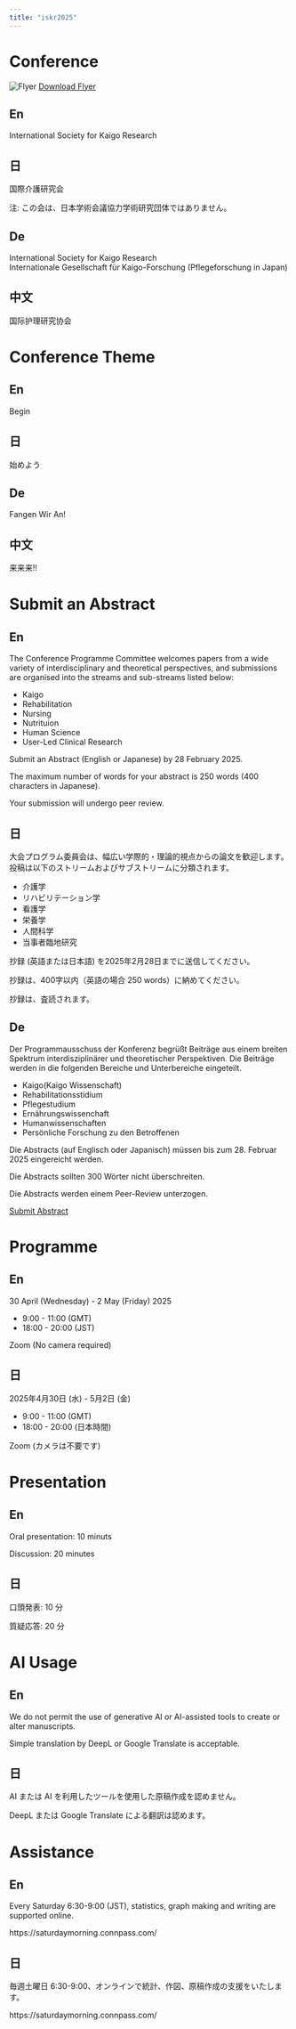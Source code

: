 ```yaml
---
title: "iskr2025"
---
```


# Conference

![Flyer](iskr2025.png)
[Download Flyer](iskr2025.pdf)

::: {.panel-tabset}
## En {.unnumbered}

International Society for Kaigo Research

## 日 {.unnumbered}

国際介護研究会

注: この会は、日本学術会議協力学術研究団体ではありません。

## De {.unnumbered}

International Society for Kaigo Research\
Internationale Gesellschaft für Kaigo-Forschung (Pflegeforschung in Japan)

## 中文 {.unnumbered}

国际护理研究协会

:::

# Conference Theme

::: {.panel-tabset}
## En  {.unnumbered}

Begin

## 日   {.unnumbered}

始めよう

## De  {.unnumbered}

Fangen Wir An!

## 中文　{.unnumbered}

来来来!!

:::


# Submit an Abstract

::: {.panel-tabset}
## En  {.unnumbered}

The Conference Programme Committee welcomes papers from a wide variety of interdisciplinary and theoretical perspectives, and submissions are organised into the streams and sub-streams listed below:

- Kaigo
- Rehabilitation
- Nursing
- Nutrituion
- Human Science
- User-Led Clinical Research

Submit an Abstract (English or Japanese) by 28 February 2025.

The maximum number of words for your abstract is 250 words (400 characters in Japanese).

Your submission will undergo peer review.

## 日   {.unnumbered}

大会プログラム委員会は、幅広い学際的・理論的視点からの論文を歓迎します。投稿は以下のストリームおよびサブストリームに分類されます。

- 介護学
- リハビリテーション学
- 看護学
- 栄養学
- 人間科学
- 当事者臨地研究

抄録 (英語または日本語) を2025年2月28日までに送信してください。

抄録は、400字以内（英語の場合 250 words）に納めてください。

抄録は、査読されます。

## De  {.unnumbered}

Der Programmausschuss der Konferenz begrüßt Beiträge aus einem breiten Spektrum interdisziplinärer und theoretischer Perspektiven. Die Beiträge werden in die folgenden Bereiche und Unterbereiche eingeteilt.

- Kaigo(Kaigo Wissenschaft)
- Rehabilitationsstidium
- Pflegestudium
- Ernährungswissenchaft
- Humanwissenschaften
- Persönliche Forschung zu den Betroffenen

Die Abstracts (auf Englisch oder Japanisch) müssen bis zum 28. Februar 2025 eingereicht werden.

Die Abstracts sollten 300 Wörter nicht überschreiten.

Die Abstracts werden einem Peer-Review unterzogen.
:::

[Submit Abstract](https://docs.google.com/forms/d/e/1FAIpQLSe97Kb2m-oIfZTT4Ms9y3KvHijg0thx6y6xJtIUYv2edcgbEg/viewform?usp=dialog)


# Programme

::: {.panel-tabset}
## En  {.unnumbered}
30 April (Wednesday) - 2 May (Friday) 2025

- 9:00 - 11:00 (GMT)
- 18:00 - 20:00 (JST)

Zoom (No camera required)

## 日   {.unnumbered}
2025年4月30日 (水) - 5月2日 (金)

- 9:00 - 11:00 (GMT)
- 18:00 - 20:00 (日本時間)

Zoom (カメラは不要です)
:::

# Presentation

::: {.panel-tabset}
## En  {.unnumbered}

Oral presentation: 10 minuts

Discussion: 20 minutes

## 日   {.unnumbered}

口頭発表: 10 分

質疑応答: 20 分

:::

# AI Usage

::: {.panel-tabset}
## En  {.unnumbered}

We do not permit the use of generative AI or AI-assisted tools to create or alter  manuscripts. 

Simple translation by DeepL or Google Translate is acceptable.

## 日   {.unnumbered}

AI または AI を利用したツールを使用した原稿作成を認めません。

DeepL または Google Translate による翻訳は認めます。

:::

# Assistance

::: {.panel-tabset}
## En  {.unnumbered}

Every Saturday 6:30-9:00 (JST), statistics, graph making and writing are supported online.

https://saturdaymorning.connpass.com/

## 日   {.unnumbered}

毎週土曜日 6:30-9:00、オンラインで統計、作図、原稿作成の支援をいたします。

https://saturdaymorning.connpass.com/
:::



